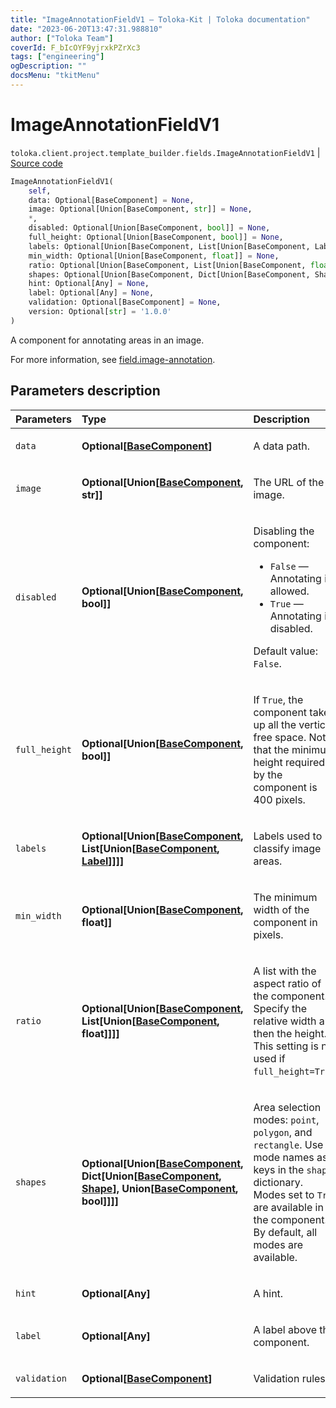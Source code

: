 ```yaml
---
title: "ImageAnnotationFieldV1 — Toloka-Kit | Toloka documentation"
date: "2023-06-20T13:47:31.988810"
author: ["Toloka Team"]
coverId: F_bIcOYF9yjrxkPZrXc3
tags: ["engineering"]
ogDescription: ""
docsMenu: "tkitMenu"
---
```


# ImageAnnotationFieldV1

`toloka.client.project.template_builder.fields.ImageAnnotationFieldV1` | [Source code](https://github.com/Toloka/toloka-kit/blob/v1.2.0/src/client/project/template_builder/fields.py#L245)

```python
ImageAnnotationFieldV1(
    self,
    data: Optional[BaseComponent] = None,
    image: Optional[Union[BaseComponent, str]] = None,
    *,
    disabled: Optional[Union[BaseComponent, bool]] = None,
    full_height: Optional[Union[BaseComponent, bool]] = None,
    labels: Optional[Union[BaseComponent, List[Union[BaseComponent, Label]]]] = None,
    min_width: Optional[Union[BaseComponent, float]] = None,
    ratio: Optional[Union[BaseComponent, List[Union[BaseComponent, float]]]] = None,
    shapes: Optional[Union[BaseComponent, Dict[Union[BaseComponent, Shape], Union[BaseComponent, bool]]]] = None,
    hint: Optional[Any] = None,
    label: Optional[Any] = None,
    validation: Optional[BaseComponent] = None,
    version: Optional[str] = '1.0.0'
)
```

A component for annotating areas in an image.

For more information, see [field.image-annotation](/docs/template-builder/reference/field.image-annotation).

## Parameters description

| Parameters | Type | Description |
| :----------| :----| :-----------|
`data`|**Optional\[[BaseComponent](/docs/toloka-kit/reference/toloka.client.project.template_builder.base.BaseComponent)\]**|<p>A data path.</p>
`image`|**Optional\[Union\[[BaseComponent](/docs/toloka-kit/reference/toloka.client.project.template_builder.base.BaseComponent), str\]\]**|<p>The URL of the image.</p>
`disabled`|**Optional\[Union\[[BaseComponent](/docs/toloka-kit/reference/toloka.client.project.template_builder.base.BaseComponent), bool\]\]**|<p>Disabling the component:</p> <ul> <li>`False` — Annotating is allowed.</li> <li>`True` — Annotating is disabled.</li> </ul> <p>Default value: `False`.</p>
`full_height`|**Optional\[Union\[[BaseComponent](/docs/toloka-kit/reference/toloka.client.project.template_builder.base.BaseComponent), bool\]\]**|<p>If `True`, the component takes up all the vertical free space. Note, that the minimum height required by the component is 400 pixels.</p>
`labels`|**Optional\[Union\[[BaseComponent](/docs/toloka-kit/reference/toloka.client.project.template_builder.base.BaseComponent), List\[Union\[[BaseComponent](/docs/toloka-kit/reference/toloka.client.project.template_builder.base.BaseComponent), [Label](/docs/toloka-kit/reference/toloka.client.project.template_builder.fields.ImageAnnotationFieldV1.Label)\]\]\]\]**|<p>Labels used to classify image areas.</p>
`min_width`|**Optional\[Union\[[BaseComponent](/docs/toloka-kit/reference/toloka.client.project.template_builder.base.BaseComponent), float\]\]**|<p>The minimum width of the component in pixels.</p>
`ratio`|**Optional\[Union\[[BaseComponent](/docs/toloka-kit/reference/toloka.client.project.template_builder.base.BaseComponent), List\[Union\[[BaseComponent](/docs/toloka-kit/reference/toloka.client.project.template_builder.base.BaseComponent), float\]\]\]\]**|<p>A list with the aspect ratio of the component. Specify the relative width and then the height. This setting is not used if `full_height=True`.</p>
`shapes`|**Optional\[Union\[[BaseComponent](/docs/toloka-kit/reference/toloka.client.project.template_builder.base.BaseComponent), Dict\[Union\[[BaseComponent](/docs/toloka-kit/reference/toloka.client.project.template_builder.base.BaseComponent), [Shape](/docs/toloka-kit/reference/toloka.client.project.template_builder.fields.ImageAnnotationFieldV1.Shape)\], Union\[[BaseComponent](/docs/toloka-kit/reference/toloka.client.project.template_builder.base.BaseComponent), bool\]\]\]\]**|<p>Area selection modes: `point`, `polygon`, and `rectangle`. Use mode names as keys in the `shapes` dictionary. Modes set to `True` are available in the component. By default, all modes are available.</p>
`hint`|**Optional\[Any\]**|<p>A hint.</p>
`label`|**Optional\[Any\]**|<p>A label above the component.</p>
`validation`|**Optional\[[BaseComponent](/docs/toloka-kit/reference/toloka.client.project.template_builder.base.BaseComponent)\]**|<p>Validation rules.</p>